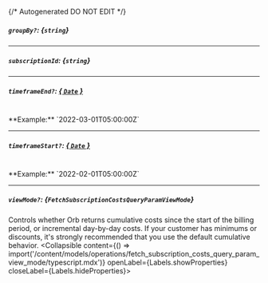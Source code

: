{/* Autogenerated DO NOT EDIT  */}

##### `groupBy?`: *{`string`}*

---
##### `subscriptionId`: *{`string`}*

---
##### `timeframeEnd?`: [*{ `Date` }*](https://developer.mozilla.org/en-US/docs/Web/JavaScript/Reference/Global_Objects/Date)
<br/>
**Example:** `2022-03-01T05:00:00Z`

---
##### `timeframeStart?`: [*{ `Date` }*](https://developer.mozilla.org/en-US/docs/Web/JavaScript/Reference/Global_Objects/Date)
<br/>
**Example:** `2022-02-01T05:00:00Z`

---
##### `viewMode?`: *{`FetchSubscriptionCostsQueryParamViewMode`}*
Controls whether Orb returns cumulative costs since the start of the billing period, or incremental day\-by\-day costs. If your customer has minimums or discounts, it's strongly recommended that you use the default cumulative behavior.
<Collapsible content={() => import('/content/models/operations/fetch_subscription_costs_query_param_view_mode/typescript.mdx')} openLabel={Labels.showProperties} closeLabel={Labels.hideProperties}>
</Collapsible>


